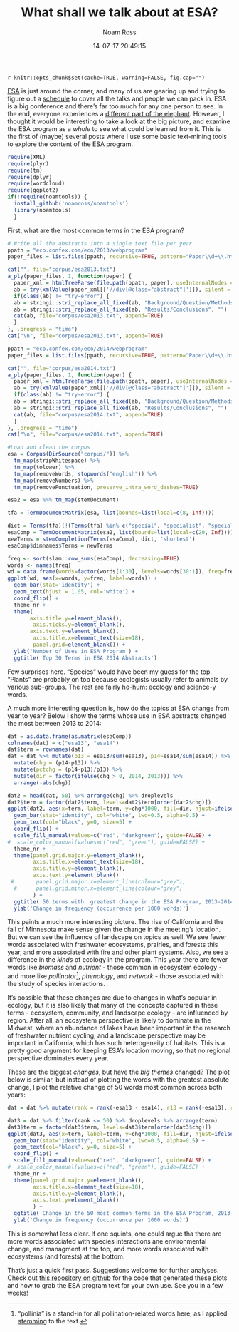 % What shall we talk about at ESA?
% Noam Ross
% 14-07-17 20:49:15

`r knitr::opts_chunk$set(cache=TRUE, warning=FALSE, fig.cap="")`

[ESA](http://esa.org/am/) is just around the corner, and many of us are gearing
up and trying to figure out a [schedule](http://eco.confex.com/eco/2014/schedule/index.cgi)
to cover all the talks and people we can pack in.  ESA is a big conference and there's far
too much for any one person to see.  In the end, everyone experiences a [different part of the elephant](http://en.wikipedia.org/wiki/Blind_men_and_an_elephant). However, I thought it would be interesting to take a look at the big picture,
and examine the ESA program as a  *whole* to see what could be learned from it.  This
is the first of (maybe) several posts where I use some basic text-mining tools
to explore the content of the ESA program.


```r
require(XML)
require(plyr)
require(tm)
require(dplyr)
require(wordcloud)
require(ggplot2)
if(!require(noamtools)) {
  install_github('noamross/noamtools')
  library(noamtools)
  }
```

First, what are the most common terms in the ESA program?

```r
# Write all the abstracts into a single text file per year
ppath = "eco.confex.com/eco/2013/webprogram"
paper_files = list.files(ppath, recursive=TRUE, pattern="Paper\\d+\\.html")

cat("", file="corpus/esa2013.txt")
a_ply(paper_files, 1, function(paper) {
  paper_xml = htmlTreeParse(file.path(ppath, paper), useInternalNodes = TRUE, trim=TRUE)
  ab = try(xmlValue(paper_xml[['//div[@class="abstract"]']]), silent = TRUE)
  if(class(ab) != "try-error") {
  ab = stringi::stri_replace_all_fixed(ab, "Background/Question/Methods", "")
  ab = stringi::stri_replace_all_fixed(ab, "Results/Conclusions", "")
  cat(ab, file="corpus/esa2013.txt", append=TRUE)
  }
}, .progress = "time")
cat("\n", file="corpus/esa2013.txt", append=TRUE)

ppath = "eco.confex.com/eco/2014/webprogram"
paper_files = list.files(ppath, recursive=TRUE, pattern="Paper\\d+\\.html")

cat("", file="corpus/esa2014.txt")
a_ply(paper_files, 1, function(paper) {
  paper_xml = htmlTreeParse(file.path(ppath, paper), useInternalNodes = TRUE, trim=TRUE)
  ab = try(xmlValue(paper_xml[['//div[@class="abstract"]']]), silent = TRUE)
  if(class(ab) != "try-error") {
  ab = stringi::stri_replace_all_fixed(ab, "Background/Question/Methods", "")
  ab = stringi::stri_replace_all_fixed(ab, "Results/Conclusions", "")
  cat(ab, file="corpus/esa2014.txt", append=TRUE)
  }
}, .progress = "time")
cat("\n", file="corpus/esa2014.txt", append=TRUE)
```


```r
#Load and clean the corpus
esa = Corpus(DirSource("corpus/")) %>%
  tm_map(stripWhitespace) %>%
  tm_map(tolower) %>%
  tm_map(removeWords, stopwords("english")) %>%
  tm_map(removeNumbers) %>%
  tm_map(removePunctuation, preserve_intra_word_dashes=TRUE)

esa2 = esa %>% tm_map(stemDocument)

tfa = TermDocumentMatrix(esa, list(bounds=list(local=c(8, Inf))))

dict = Terms(tfa)[!(Terms(tfa) %in% c("special", "specialist", "specialists", "ecologic"))]
esaComp = TermDocumentMatrix(esa2, list(bounds=list(local=c(20, Inf))))
newTerms = stemCompletion(Terms(esaComp), dict, 'shortest')
esaComp$dimnames$Terms = newTerms
```

```r
freq <- sort(slam::row_sums(esaComp), decreasing=TRUE)
words <- names(freq) 
wd = data.frame(words=factor(words[1:30], levels=words[30:1]), freq=freq[1:30])
ggplot(wd, aes(x=words, y=freq, label=words)) +
  geom_bar(stat='identity') +
  geom_text(hjust = 1.05, col='white') +
  coord_flip() +
  theme_nr +
  theme(
       axis.title.y=element_blank(),
        axis.ticks.y=element_blank(),
       axis.text.y=element_blank(),
        axis.title.x=element_text(size=18),
        panel.grid=element_blank()) +
  ylab('Number of Uses in ESA Program') + 
  ggtitle('Top 30 Terms in ESA 2014 Abstracts')
```

Few surprises here.  "Species" would have been my guess for the top.  "Plants"
are probably on top because ecologists usually refer to animals by various
sub-groups.  The rest are fairly ho-hum: ecology and science-y words.

A much more interesting question is, how do the topics at ESA change from year
to year? Below I show the terms whose use in ESA abstracts changed 
the most between 2013 to 2014:

```r
dat = as.data.frame(as.matrix(esaComp))
colnames(dat) = c("esa13", "esa14")
dat$term = rownames(dat)
dat = dat %>% mutate(p13 = esa13/sum(esa13), p14=esa14/sum(esa14)) %>%
  mutate(chg = (p14-p13)) %>%
  mutate(pctchg = (p14-p13)/p13) %>% 
  mutate(dir = factor(ifelse(chg > 0, 2014, 2013))) %>%     
  arrange(-abs(chg))

dat2 = head(dat, 50) %>% arrange(chg) %>% droplevels
dat2$term = factor(dat2$term, levels=dat2$term[order(dat2$chg)])
ggplot(dat2, aes(x=term, label=term, y=chg*1000, fill=dir, hjust=ifelse(dir==2014, -0.05, 1.05))) +
  geom_bar(stat="identity", col="white", lwd=0.5, alpha=0.5) +
  geom_text(col="black", y=0, size=5) +
  coord_flip() +
  scale_fill_manual(values=c("red", "darkgreen"), guide=FALSE) +
#  scale_color_manual(values=c("red", "green"), guide=FALSE) +
  theme_nr +
  theme(panel.grid.major.y=element_blank(),
        axis.title.x=element_text(size=18),
        axis.title.y=element_blank(),
        axis.text.y=element_blank()
 #       panel.grid.major.x=element_line(colour="grey"),
  #      panel.grid.minor.x=element_line(colour="grey")
        ) +
  ggtitle('50 terms with  greatest change in the ESA Program, 2013-2014') +
  ylab('Change in frequency (occurrence per 1000 words)')
```

This paints a much more interesting picture.  The rise of California
and the fall of Minnesota make sense given the change in the meeting's location.
But we can see the influence of landscape on topics as well.  We see fewer
words associated with freshwater ecosystems, prairies, and forests this year,
and more associated with fire and other plant systems. Also, we see a difference
in the *kinds* of ecology in the program. This year there are fewer words
like *biomass* and *nutrient* - those common in ecosystem ecology - and more
like *pollinator*[^1], *phenology*, and *network* - those associated with
the study of species interactions.

It's possible that these changes are due to changes in what's popular in ecology,
but it is also likely that many of the concepts captured in these terms - ecosystem,
community, and landscape ecology - are influenced by region.  After all,
an ecosystem perspective is likely to dominate in the Midwest, where an abundance
of lakes have been important in the research of freshwater nutrient cycling,
and a landscape perspective may be important in California, which has such
heterogeneity of habitats.  This is a pretty good argument for keeping ESA's
location moving, so that no regional perspective dominates every
year.

[^1]: "pollinia" is a stand-in for all pollination-related words here, as I
applied [stemming](http://en.wikipedia.org/wiki/Stemming) to the text.



These are the biggest *changes*, but have the *big themes* changed?  The plot
below is similar, but instead of plotting the words with the greatest absolute
change, I plot the relative change of 50 words most common across both years:

```r

dat = dat %>% mutate(rank = rank(-esa13 - esa14), r13 = rank(-esa13), r14=rank(-esa14))

dat3 = dat %>% filter(rank <= 50) %>% droplevels %>% arrange(term)
dat3$term = factor(dat3$term, levels=dat3$term[order(dat3$chg)])
ggplot(dat3, aes(x=term, label=term, y=chg*1000, fill=dir, hjust=ifelse(dir==2014, -0.05, 1.05))) +
  geom_bar(stat="identity", col="white", lwd=0.5, alpha=0.5) +
  geom_text(col="black", y=0, size=5) +
  coord_flip() +
  scale_fill_manual(values=c("red", "darkgreen"), guide=FALSE) +
#  scale_color_manual(values=c("red", "green"), guide=FALSE) +
  theme_nr +
  theme(panel.grid.major.y=element_blank(),
        axis.title.x=element_text(size=18),
        axis.title.y=element_blank(),
        axis.text.y=element_blank()
        ) +
  ggtitle('Change in the 50 most common terms in the ESA Program, 2013-2014') +
  ylab('Change in frequency (occurrence per 1000 words)')
```

This is somewhat less clear. If one squints, one could argue tha there are more
words associated with species interactions ane environmental change, and managment
at the top, and more words associated with ecosystems (and forests) at the bottom.

That's just a quick first pass.  Suggestions welcome for further analyses. Check out [this repository on github](https://github.com/noamross/esaprog) for the
code that generated these plots and how to grab the ESA program text for your
own use.  See you in a few weeks!